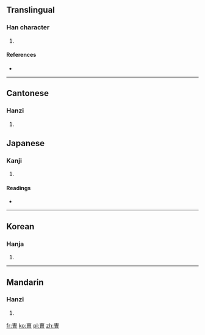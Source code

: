 ==Translingual==

===Han character===
{{Han char|rn=73|rad=曰|as=06|sn=10|four=|canj=卜田日 (YWA)}}

# {{defn|Han|sort=曰06}}

====References====
* {{Han ref|kx=0503.011|hdz=21506.050|uh=66FA|ud=26362}}

----

==Cantonese==

===Hanzi===
{{yue-hanzi|jyut=co4|yale=[[cho4]]}}

# {{defn|Cantonese|sort=曰06}}

==Japanese==

===Kanji===
{{ja-kanji|grade=|rs=曰06}}

# {{defn|Japanese|sort=曰06}}

====Readings====
* {{ja-readings|on=[[そう]] (sō)|kun=[[つかさ]] (tsukasa), [[ともがら]] (tomogara), [[へや]] (heya)}}

----

==Korean==

===Hanja===
{{ko-hanja|hangeul=조|eumhun=|rv=jo|mr=cho|y=co}}

# {{defn|Korean|sort=曰06}}

----

==Mandarin==

===Hanzi===
{{cmn-hanzi|pin=[[cáo]] ([[cao2]])|wg=ts'ao<sup>2</sup>}}

# {{defn|Mandarin|sort=曰06}}

[[fr:曺]]
[[ko:曺]]
[[pl:曺]]
[[zh:曺]]